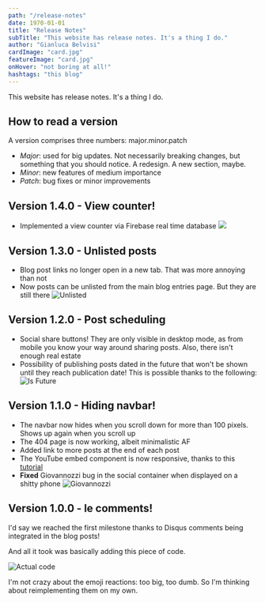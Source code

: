 ```yaml
---
path: "/release-notes"
date: 1970-01-01
title: "Release Notes"
subTitle: "This website has release notes. It's a thing I do."
author: "Gianluca Belvisi"
cardImage: "card.jpg"
featureImage: "card.jpg"
onHover: "not boring at all!"
hashtags: "this blog"
---
```

This website has release notes. It's a thing I do.

## How to read a version

A version comprises three numbers: major.minor.patch

* *Major*: used for big updates. Not necessarily breaking changes, but something that you should notice. A redesign. A new section, maybe.
* *Minor*: new features of medium importance
* *Patch*: bug fixes or minor improvements

## Version 1.4.0 - View counter!
* Implemented a view counter via Firebase real time database
![](viewcounter.png)

## Version 1.3.0 - Unlisted posts
* Blog post links no longer open in a new tab. That was more annoying than not
* Now posts can be unlisted from the main blog entries page. But they are still there
![Unlisted](unlisted.png)

## Version 1.2.0 - Post scheduling
* Social share buttons! They are only visible in desktop mode, as from mobile you know your way around sharing posts. Also, there isn't enough real estate
* Possibility of publishing posts dated in the future that won't be shown until they reach publication date! This is possible thanks to the following:
![Is Future](isfuture.png)

## Version 1.1.0 - Hiding navbar!
* The navbar now hides when you scroll down for more than 100 pixels. Shows up again when you scroll up
* The 404 page is now working, albeit minimalistic AF
* Added link to more posts at the end of each post
* The YouTube embed component is now responsive, thanks to this [tutorial](https://avexdesigns.com/blog/responsive-youtube-embed)
* **Fixed** Giovannozzi bug in the social container when displayed on a shitty phone
![Giovannozzi](giovannozzi.png)

## Version 1.0.0 - le comments!

I'd say we reached the first milestone thanks to Disqus comments being integrated in the blog posts!

And all it took was basically adding this piece of code.

![Actual code](dscode.png)

I'm not crazy about the emoji reactions: too big, too dumb. So I'm thinking about reimplementing them on my own.
